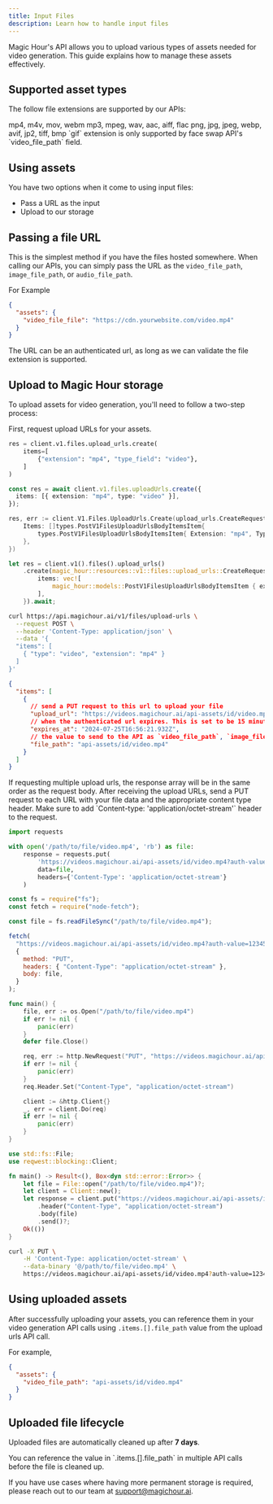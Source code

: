 ```yaml
---
title: Input Files
description: Learn how to handle input files
---
```


Magic Hour's API allows you to upload various types of assets needed for video generation. This guide explains how to manage these assets effectively.

## Supported asset types

The follow file extensions are supported by our APIs:

<CardGroup cols={3}>
  <Card title="Video" icon="film">
    mp4, m4v, mov, webm
  </Card>
  <Card title="Audio" icon="music">
    mp3, mpeg, wav, aac, aiff, flac
  </Card>
  <Card title="Image" icon="image">
    png, jpg, jpeg, webp, avif, jp2, tiff, bmp
  </Card>
</CardGroup>

<Note>
  `gif` extension is only supported by face swap API's `video_file_path` field.
</Note>

## Using assets

You have two options when it come to using input files:

- Pass a URL as the input
- Upload to our storage

## Passing a file URL

This is the simplest method if you have the files hosted somewhere. When calling our APIs, you can simply pass the URL as the `video_file_path`, `image_file_path`, or `audio_file_path`.

For Example

```json
{
  "assets": {
    "video_file_file": "https://cdn.yourwebsite.com/video.mp4"
  }
}
```

<Tip>
  The URL can be an authenticated url, as long as we can validate the file
  extension is supported.
</Tip>

## Upload to Magic Hour storage

To upload assets for video generation, you'll need to follow a two-step process:

<Steps>
<Step title="Get presigned upload URLs">
First, request upload URLs for your assets.

<CodeGroup>

```python Python SDK
res = client.v1.files.upload_urls.create(
    items=[
        {"extension": "mp4", "type_field": "video"},
    ]
)
```

```typescript Node SDK
const res = await client.v1.files.uploadUrls.create({
  items: [{ extension: "mp4", type: "video" }],
});
```

```go Go SDK
res, err := client.V1.Files.UploadUrls.Create(upload_urls.CreateRequest{
    Items: []types.PostV1FilesUploadUrlsBodyItemsItem{
        types.PostV1FilesUploadUrlsBodyItemsItem{ Extension: "mp4", Type: types.PostV1FilesUploadUrlsBodyItemsItemTypeEnumVideo },
    },
})
```

```rust Rust SDK
let res = client.v1().files().upload_urls()
    .create(magic_hour::resources::v1::files::upload_urls::CreateRequest {
        items: vec![
            magic_hour::models::PostV1FilesUploadUrlsBodyItemsItem { extension: "mp4".to_string(), type_field: magic_hour::models::PostV1FilesUploadUrlsBodyItemsItemTypeEnum::Video }
        ],
    }).await;
```

```sh cURL
curl https://api.magichour.ai/v1/files/upload-urls \
  --request POST \
  --header 'Content-Type: application/json' \
  --data '{
  "items": [
    { "type": "video", "extension": "mp4" }
  ]
}'
```

</CodeGroup>

```json
{
  "items": [
    {
      // send a PUT request to this url to upload your file
      "upload_url": "https://videos.magichour.ai/api-assets/id/video.mp4?auth-value=1234567890",
      // when the authenticated url expires. This is set to be 15 minutes
      "expires_at": "2024-07-25T16:56:21.932Z",
      // the value to send to the API as `video_file_path`, `image_file_path`, or `audio_file_path`
      "file_path": "api-assets/id/video.mp4"
    }
  ]
}
```

<Tip>
  If requesting multiple upload urls, the response array will be in the same
  order as the request body.
</Tip>

</Step>

<Step title="Upload files">
After receiving the upload URLs, send a PUT request to each URL with your file data and the appropriate content type header.

<Warning>
  Make sure to add `Content-type: 'application/octet-stream'` header to the
  request.
</Warning>

<CodeGroup>

```python Python
import requests

with open('/path/to/file/video.mp4', 'rb') as file:
    response = requests.put(
        'https://videos.magichour.ai/api-assets/id/video.mp4?auth-value=1234567890',
        data=file,
        headers={'Content-Type': 'application/octet-stream'}
    )
```

```javascript JavaScript
const fs = require("fs");
const fetch = require("node-fetch");

const file = fs.readFileSync("/path/to/file/video.mp4");

fetch(
  "https://videos.magichour.ai/api-assets/id/video.mp4?auth-value=1234567890",
  {
    method: "PUT",
    headers: { "Content-Type": "application/octet-stream" },
    body: file,
  }
);
```

```go Go
func main() {
    file, err := os.Open("/path/to/file/video.mp4")
    if err != nil {
        panic(err)
    }
    defer file.Close()

    req, err := http.NewRequest("PUT", "https://videos.magichour.ai/api-assets/id/video.mp4?auth-value=1234567890", file)
    if err != nil {
        panic(err)
    }
    req.Header.Set("Content-Type", "application/octet-stream")

    client := &http.Client{}
    _, err = client.Do(req)
    if err != nil {
        panic(err)
    }
}
```

```rust Rust
use std::fs::File;
use reqwest::blocking::Client;

fn main() -> Result<(), Box<dyn std::error::Error>> {
    let file = File::open("/path/to/file/video.mp4")?;
    let client = Client::new();
    let response = client.put("https://videos.magichour.ai/api-assets/id/video.mp4?auth-value=1234567890")
        .header("Content-Type", "application/octet-stream")
        .body(file)
        .send()?;
    Ok(())
}
```

```bash cURL
curl -X PUT \
    -H 'Content-Type: application/octet-stream' \
    --data-binary '@/path/to/file/video.mp4' \
    https://videos.magichour.ai/api-assets/id/video.mp4?auth-value=1234567890
```

</CodeGroup>

</Step>
</Steps>

## Using uploaded assets

After successfully uploading your assets, you can reference them in your video generation API calls using `.items.[].file_path` value from the upload urls API call.

For example,

```json
{
  "assets": {
    "video_file_path": "api-assets/id/video.mp4"
  }
}
```

## Uploaded file lifecycle

Uploaded files are automatically cleaned up after **7 days**.

<Tip>
  You can reference the value in `.items.[].file_path` in multiple API calls
  before the file is cleaned up.
</Tip>

If you have use cases where having more permanent storage is required, please reach out to our team at support@magichour.ai.
